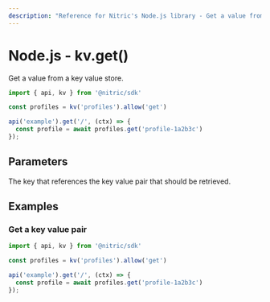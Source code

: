 ```yaml
---
description: "Reference for Nitric's Node.js library - Get a value from a key value store."
---
```


# Node.js - kv.get()

Get a value from a key value store.

```javascript
import { api, kv } from '@nitric/sdk'

const profiles = kv('profiles').allow('get')

api('example').get('/', (ctx) => {
  const profile = await profiles.get('profile-1a2b3c')
});
```

## Parameters

<Properties>
  <Property name="key" required type="string">
    The key that references the key value pair that should be retrieved.
  </Property>
</Properties>

## Examples

### Get a key value pair

```javascript
import { api, kv } from '@nitric/sdk'

const profiles = kv('profiles').allow('get')

api('example').get('/', (ctx) => {
  const profile = await profiles.get('profile-1a2b3c')
});
```
